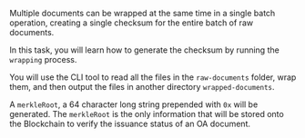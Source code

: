 Multiple documents can be wrapped at the same time in a single batch operation, creating a single checksum for the entire batch of raw documents. 

In this task, you will learn how to generate the checksum by running the `wrapping` process.

You will use the CLI tool to read all the files in the `raw-documents` folder, wrap them, and then output the files in another directory `wrapped-documents`.

A `merkleRoot`, a 64 character long string prepended with `0x` will be generated. The `merkleRoot` is the only information that will be stored onto the Blockchain to verify the issuance status of an OA document.